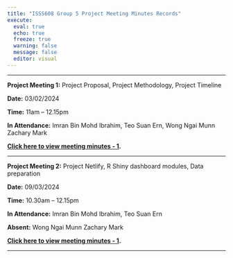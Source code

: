 ```yaml
---
title: "ISSS608 Group 5 Project Meeting Minutes Records"
execute: 
  eval: true
  echo: true
  freeze: true
  warning: false
  message: false
  editor: visual
---
```


------------------------------------------------------------------------

**Project Meeting 1:** Project Proposal, Project Methodology, Project Timeline

**Date:** 03/02/2024

**Time:** 11am – 12.15pm

**In Attendance:** Imran Bin Mohd Ibrahim, Teo Suan Ern, Wong Ngai Munn Zachary Mark

[**Click here to view meeting minutes - 1**](https://decoding-chaos.netlify.app/Prototype/MeetingMinutes/Meeting1.html)**.**

------------------------------------------------------------------------

**Project Meeting 2:** Project Netlify, R Shiny dashboard modules, Data preparation

**Date:** 09/03/2024

**Time:** 10.30am – 12.15pm

**In Attendance:** Imran Bin Mohd Ibrahim, Teo Suan Ern

**Absent:** Wong Ngai Munn Zachary Mark

[**Click here to view meeting minutes - 1**](https://decoding-chaos.netlify.app/Prototype/MeetingMinutes/Meeting2.html)**.**

------------------------------------------------------------------------
